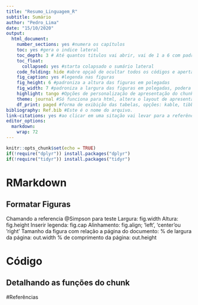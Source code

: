 ```yaml
---
title: "Resumo_Linguagem_R"
subtitle: Sumário
author: "Pedro_Lima"
date: "15/10/2020"
output:
  html_document:
    number_sections: yes #numera os capítulos
    toc: yes #gera o indice lateral
    toc_depth: 3 # Até quantos titulos vai abrir, vai de 1 a 6 com padrão 3
    toc_float:   
      collapsed: yes #starta colapsado o sumário lateral
    code_folding: hide #abre opçaõ de ocultar todos os códigos e apertar o botão, opção show
    fig_caption: yes #legenda nas figuras
    fig_height: 6 #padroniza a altura das figuras em polegadas
    fig_width: 7 #padroniza a largura das figuras em polegadas, podera altarar posteriormente.
    highlight: tango #Opções de personalização de apresentação do chunk (tango, pygments, kate, monochrome, espresso, zenburn, haddock, breezedark, e textmate)
    theme: journal #Só funciona para html, altera o layout de apresentação, opções: (cerulean, journal, flatly, darkly, readable, spacelab, united, cosmo, lumen, paper, sandstone, simplex e yeti.)
    df_print: paged #forma de exibição das tabelas, opções: kable, tibble e  paged
bibliography: Ref.bib #Este é o nome do arquivo.
link-citations: yes #ao clicar em uma sitação vai levar para a referência.
editor_options: 
  markdown: 
    wrap: 72
---
```


```r
knitr::opts_chunk$set(echo = TRUE)
if(!require("dplyr")) install.packages("dplyr")
if(!require("tidyr")) install.packages("tidyr")
```

# RMarkdown

## Formatar Figuras

Chamando a referencia @Simpson para teste Largura: fig.width Altura:
fig.height Inserir legenda: fig.cap Alinhamento: fig.align; 'left',
'center'ou 'right' Tamanho da figura com relação a página do documento:
% de largura da página: out.width % de comprimento da página: out.height

# Código

## Detalhando as funções do chunk

\#Referências
